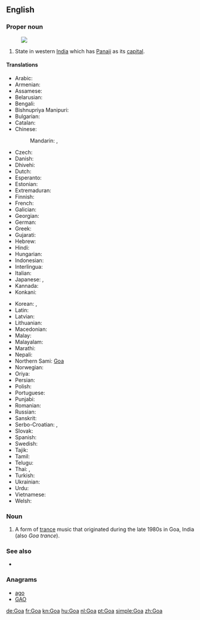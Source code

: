 {{also|goa|Goα}}
==English==
{{wikipedia}}

===Proper noun===
{{en-proper noun}}
[[Image:Goa in India (disputed hatched).svg|thumb|]]

# State in western [[India]] which has [[Panaji]] as its [[capital]].

====Translations====
{{trans-top|state in western India}}
* Arabic: {{t-|ar|غوا|m|tr=ghwā|alt=غْوَا}}
* Armenian: {{t-|hy|Գոա|tr=Goa}}
* Assamese: {{t-|as|গোৱা|sc=Beng}}
* Belarusian: {{t-|be|Гоа|m|tr=Hóa}}
* Bengali: {{t-|bn|গোয়া|sc=Beng}}
* Bishnupriya Manipuri: {{tø|bpy|গৱা|sc=Beng}}
* Bulgarian: {{t-|bg|Гоа|f|tr=Góa}}
* Catalan: {{t-|ca|Goa}}
* Chinese:
*: Mandarin: {{t|cmn|果阿邦|tr=Guǒ'ā-bāng|sc=Hani}},  {{t|cmn|果阿|tr=Guǒ'ā|sc=Hani}}
* Czech: {{t-|cs|Goa}}
* Danish: {{t-|da|Goa}}
* Dhivehi: {{t-|dv|ގޯވާ|tr=gōvā|sc=Thaa}}
* Dutch: {{t+|nl|Goa}}
* Esperanto: {{t-|eo|Goao}}
* Estonian: {{t-|et|Goa}}
* Extremaduran: {{tø|ext|Goa}}
* Finnish: {{t-|fi|Goa}}
* French: {{t+|fr|Goa}}
* Galician: {{t-|gl|Goa}}
* Georgian: {{t-|ka|გოა|sc=Geor}}
* German: {{t+|de|Goa}}
* Greek: {{t-|el|Γκόα|tr=Góa}}
* Gujarati: {{t-|gu|ગોઆ|tr=goā|sc=Gujr}}
* Hebrew: {{t-|he|גואה}}
* Hindi: {{t+|hi|गोआ|tr=go'ā}}
* Hungarian: {{t+|hu|Goa}}
* Indonesian: {{t-|id|Goa}}
* Interlingua: {{t-|ia|Goa}}
* Italian: {{t-|it|Goa}}
* Japanese: {{t-|ja|ゴア州|tr=Goa-shū}},  {{t-|ja|ゴア|tr=Goa}}
* Kannada: {{t+|kn|ಗೋವ|tr=gōva|sc=Knda}}
* Konkani: {{tø|kok|गोंय}}
{{trans-mid}}
* Korean: {{t-|ko|고아 주|tr=Goa ju|sc=Hang}},  {{t+|ko|고아|tr=Goa|sc=Hang}}
* Latin: {{t-|la|Goa}}
* Latvian: {{t-|lv|Goa}}
* Lithuanian: {{t-|lt|Goa}}
* Macedonian: {{t-|mk|Гоа|f|tr=Góa}}
* Malay: {{t-|ms|Goa}}
* Malayalam: {{t-|ml|ഗോവ|tr=gōva|sc=Mlym}}
* Marathi: {{t-|mr|गोवा|sc=Deva}}
* Nepali: {{t-|ne|गोआ|tr=goā|sc=Deva}}
* Northern Sami: [[Goa#Northern Sami|Goa]]
* Norwegian: {{t-|no|Goa}}
* Oriya: {{t+|or|ଗୋଆ|tr=gōā|sc=Orya}}
* Persian: {{t+|fa|گوا}}
* Polish: {{t-|pl|Goa}}
* Portuguese: {{t+|pt|Goa}}
* Punjabi: {{t-|pa|ਗੋਵਾ|tr=govā|sc=Guru}}
* Romanian: {{t-|ro|Goa}}
* Russian: {{t-|ru|Гоа|m|tr=Góa}}
* Sanskrit: {{t-|sa|गोवा|tr=govā}}
* Serbo-Croatian: {{t-|sh|Гоа|sc=Cyrl}},  {{t-|sh|Goa}}
* Slovak: {{t-|sk|Goa}}
* Spanish: {{t-|es|Goa}}
* Swedish: {{t-|sv|Goa}}
* Tajik: {{t-|tg|Гуа|tr=Gua|sc=Cyrl}}
* Tamil: {{t-|ta|கோவா|tr=kōvā}}
* Telugu: {{t+|te|గోవా|tr=gōvā}}
* Thai: {{t-|th|รัฐกัว|tr=rát gua}}, {{t-|th|กัว|tr=gua|sc=Thai}}
* Turkish: {{t-|tr|Goa}}
* Ukrainian: {{t-|uk|Гоа|tr=Hóa, Góa}}
* Urdu: {{t-|ur|گوا|tr=go'ā}}
* Vietnamese: {{t-|vi|Goa}}
* Welsh: {{t-|cy|Goa}}
{{trans-bottom}}

===Noun===
{{en-noun|-}}

# {{context|music|lang=en}} A form of [[trance]] music that originated during the late 1980s in Goa, India (also ''Goa trance'').

===See also===
* {{list:states of India/en}}

===Anagrams===
* [[ago#English|ago]]
* [[GAO#English|GAO]]

[[de:Goa]]
[[fr:Goa]]
[[kn:Goa]]
[[hu:Goa]]
[[nl:Goa]]
[[pt:Goa]]
[[simple:Goa]]
[[zh:Goa]]